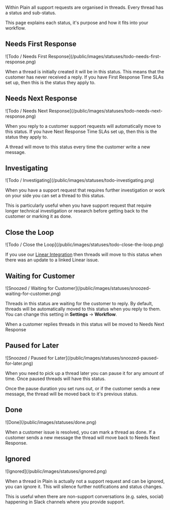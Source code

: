 Within Plain all support requests are organised in threads. Every thread has a status and sub-status.

This page explains each status, it's purpose and how it fits into your workflow.

## Needs First Response

<Frame>![Todo / Needs First Response](/public/images/statuses/todo-needs-first-response.png)</Frame>

When a thread is initially created it will be in this status. This means that the customer has never received a reply. If you have First Response Time SLAs set up, then this is the status they apply to. 

## Needs Next Response

<Frame>![Todo / Needs Next Response](/public/images/statuses/todo-needs-next-response.png)</Frame>

When you reply to a customer support requests will automatically move to this status. If you have Next Response Time SLAs set up, then this is the status they apply to.

A thread will move to this status every time the customer write a new message. 

## Investigating

<Frame>![Todo / Investigating](/public/images/statuses/todo-investigating.png)</Frame>

When you have a support request that requires further investigation or work on your side you can set a thread to this status.

This is particularly useful when you have support request that require longer technical investigation or research before getting back to the customer or marking it as done.

## Close the Loop

<Frame>![Todo / Close the Loop](/public/images/statuses/todo-close-the-loop.png)</Frame>

If you use our [Linear Integration](/integrations/linear) then threads will move to this status when there was an update to a linked Linear issue. 

## Waiting for Customer

<Frame>![Snoozed / Waiting for Customer](/public/images/statuses/snoozed-waiting-for-customer.png)</Frame>

Threads in this status are waiting for the customer to reply. By default, threads will be automatically moved to this status when you reply to them. You can change this setting in **Settings** → **Workflow**.

When a customer replies threads in this status will be moved to Needs Next Response

## Paused for Later

<Frame>![Snoozed / Paused for Later](/public/images/statuses/snoozed-paused-for-later.png)</Frame>

When you need to pick up a thread later you can pause it for any amount of time. Once paused threads will have this status. 

Once the pause duration you set runs out, or if the customer sends a new message, the thread will be moved back to it's previous status. 

## Done

<Frame>![Done](/public/images/statuses/done.png)</Frame>

When a customer issue is resolved, you can mark a thread as done. If a customer sends a new message the thread will move back to Needs Next Response.

## Ignored

<Frame>![Ignored](/public/images/statuses/ignored.png)</Frame>

When a thread in Plain is actually not a support request and can be ignored, you can ignore it. This will silence further notifications and status changes.

This is useful when there are non-support conversations (e.g. sales, social) happening in Slack channels where you provide support.